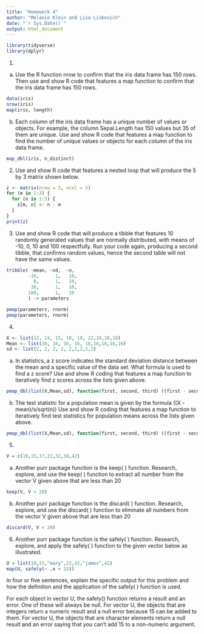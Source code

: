 ```yaml
---
title: "Homework 4"
author: "Melanie Klein and Lisa Liubovich"
date: "`r Sys.Date()`"
output: html_document
---
```


```r
library(tidyverse)
library(dplyr)
```

1)
a) Use the R function nrow to confirm that the iris data frame has 150 rows. Then use and show R code that features a map function to confirm that the iris data frame has 150 rows.
```r
data(iris)
nrow(iris)
map(iris, length)
```

b) Each column of the iris data frame has a unique number of values or objects. For example, the column Sepal.Length has 150 values but 35 of them are unique. Use and show R code that features a map function to find the number of unique values or objects for each column of the iris data frame.
```r
map_dbl(iris, n_distinct)
```

2)
Use and show R code that features a nested loop that will produce the 5 by 3 matrix shown below.
```r
z <- matrix(nrow = 3, ncol = 5) 
for (m in 1:3) {
  for (n in 1:5) {
    z[m, n] <- n - m
  }
}
print(z)
```

3)
Use and show R code that will produce a tibble that features 10 randomly generated values that are normally distributed, with means of -10, 0, 10 and 100 respectfully.  Run your code again, producing a second tibble, that confirms random values, hence the second table will not have the same values.
```r
tribble( ~mean, ~sd,  ~n,
        -10,      1,   10,
          0,      1,   10,
         10,      1,   10,
        100,      1,   10
        ) -> parameters

pmap(parameters, rnorm)
pmap(parameters, rnorm)
```

4) 
```r
X <- list(12, 14, 15, 18, 19, 22,10,18,18)
Mean <- list(16, 16, 16, 16, 16,16,16,16,16)
sd <- list(2, 2, 2, 2, 2,2,2,2,2)
```

a) In statistics, a z score indicates the standard deviation distance between the mean and a specific value of the data set. What formula is used to find a z score? Use and show R coding that features a map function to iteratively find z scores across the lists given above.
```r
pmap_dbl(list(X,Mean,sd), function(first, second, third) ((first - second) / third)) 
```

b) The test statistic for a population mean is given by the formula ((X - mean)/s/sqrt(n)) Use and show R coding that features a map function to iteratively find test statistics for population means across the lists given above.
```r
pmap_dbl(list(X,Mean,sd), function(first, second, third) ((first - second) / third / sqrt(length(X))))
```

5)
```r
V = c(10,15,17,22,32,38,42)
```

a) Another purr package function is the keep( ) function. Research, explore, and use the keep( ) function to extract all number from the vector V given above that are less than 20
```r
keep(V, V < 20)
```

b) Another purr package function is the discard( ) function. Research, explore, and use the discard( ) function to eliminate all numbers from the vector V given above that are less than 20
```r
discard(V, V < 20)
```

6)
Another purr package function is the safely( ) function. Research, explore, and apply the safely( ) function to the given vector below as illustrated.
```r
U = list(10,15,"mary",22,32,"james",42)
map(U, safely(~ .x + 15))
```

In four or five sentences, explain the specific output for this problem and how the definition and the application of the safely( ) function is used.

For each object in vector U, the safely() function returns a result and an error. One of these will always be null. For vector U, the objects that are integers return a numeric result and a null error because 15 can be added to them. For vector U, the objects that are character elements return a null result and an error saying that you can't add 15 to a non-numeric argument. 

